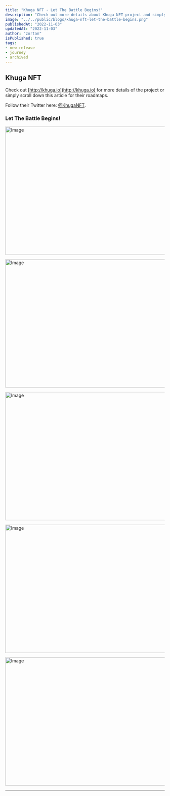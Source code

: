 ```yaml
---
title: "Khuga NFT - Let The Battle Begins!"
description: "Check out more details about Khuga NFT project and simply scroll down this article for their roadmaps."
image: "../../public/blogs/khuga-nft-let-the-battle-begins.png"
publishedAt: "2022-11-03"
updatedAt: "2022-11-03"
author: "zortan"
isPublished: true
tags:
- new release
- journey
- archived
---
```


## Khuga NFT

Check out [http://khuga.io](http://khuga.io) for more details of the project or simply scroll down this article for their roadmaps.

Follow their Twitter here: [@KhugaNFT](https://x.com/KhugaNFT).
 
### Let The Battle Begins!

<Image
  src="https://ipfs.io/ipfs/Qmf3C1hLaMuY9LoioMXZ1u4DNJcqpU3S8fk9gtKch9Tbjz/khuga-nft-let-the-battle-begins-0.jpeg"
  width="747"
  height="404"
  alt="Image"
  sizes="100vw"
/>

<Image
  src="https://ipfs.io/ipfs/Qmf3C1hLaMuY9LoioMXZ1u4DNJcqpU3S8fk9gtKch9Tbjz/khuga-nft-let-the-battle-begins-1.jpeg"
  width="747"
  height="404"
  alt="Image"
  sizes="100vw"
/>

<Image
  src="https://ipfs.io/ipfs/Qmf3C1hLaMuY9LoioMXZ1u4DNJcqpU3S8fk9gtKch9Tbjz/khuga-nft-let-the-battle-begins-2.jpeg"
  width="747"
  height="404"
  alt="Image"
  sizes="100vw"
/>

<Image
  src="https://ipfs.io/ipfs/Qmf3C1hLaMuY9LoioMXZ1u4DNJcqpU3S8fk9gtKch9Tbjz/khuga-nft-let-the-battle-begins-3.jpeg"
  width="747"
  height="404"
  alt="Image"
  sizes="100vw"
/>

<Image
  src="https://ipfs.io/ipfs/Qmf3C1hLaMuY9LoioMXZ1u4DNJcqpU3S8fk9gtKch9Tbjz/khuga-nft-let-the-battle-begins-4.jpeg"
  width="747"
  height="404"
  alt="Image"
  sizes="100vw"
/>

---